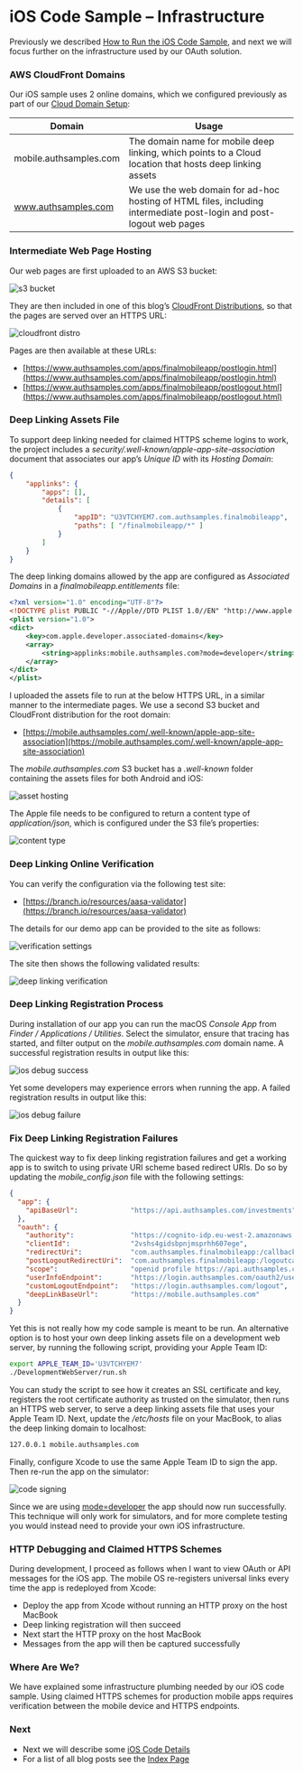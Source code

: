 # iOS Code Sample – Infrastructure

Previously we described <a href='how-to-run-the-ios-code-sample.mdx'>How to Run the iOS Code Sample</a>, and next we will focus further on the infrastructure used by our OAuth solution.

### AWS CloudFront Domains

Our iOS sample uses 2 online domains, which we configured previously as part of our <a href='cloud-domain-setup.mdx'>Cloud Domain Setup</a>:

| Domain | Usage |
| ------ | ----- |
| mobile.authsamples.com | The domain name for mobile deep linking, which points to a Cloud location that hosts deep linking assets |
| www.authsamples.com | We use the web domain for ad-hoc hosting of HTML files, including intermediate post-login and post-logout web pages |

### Intermediate Web Page Hosting

Our web pages are first uploaded to an AWS S3 bucket:

![s3 bucket](../images/560/s3-bucket.jpg?v=20240914)

They are then included in one of this blog’s <a href='cdn-static-content-delivery.mdx'>CloudFront Distributions</a>, so that the pages are served over an HTTPS URL:

![cloudfront distro](../images/560/cloudfront-distro.jpg?v=20240914)

Pages are then available at these URLs:

- [https://www.authsamples.com/apps/finalmobileapp/postlogin.html](https://www.authsamples.com/apps/finalmobileapp/postlogin.html)
- [https://www.authsamples.com/apps/finalmobileapp/postlogout.html](https://www.authsamples.com/apps/finalmobileapp/postlogout.html)

### Deep Linking Assets File

To support deep linking needed for claimed HTTPS scheme logins to work, the project includes a *security/.well-known/apple-app-site-association* document that associates our app’s *Unique ID* with its *Hosting Domain*:

```json
{
    "applinks": {
        "apps": [],
        "details": [
            {
                "appID": "U3VTCHYEM7.com.authsamples.finalmobileapp",
                "paths": [ "/finalmobileapp/*" ]
            }
        ]
    }
}
```

The deep linking domains allowed by the app are configured as *Associated Domains* in a *finalmobileapp.entitlements* file:

```xml
<?xml version="1.0" encoding="UTF-8"?>
<!DOCTYPE plist PUBLIC "-//Apple//DTD PLIST 1.0//EN" "http://www.apple.com/DTDs/PropertyList-1.0.dtd">
<plist version="1.0">
<dict>
	<key>com.apple.developer.associated-domains</key>
	<array>
		<string>applinks:mobile.authsamples.com?mode=developer</string>
	</array>
</dict>
</plist>
```

I uploaded the assets file to run at the below HTTPS URL, in a similar manner to the intermediate pages. We use a second S3 bucket and CloudFront distribution for the root domain:

- [https://mobile.authsamples.com/.well-known/apple-app-site-association](https://mobile.authsamples.com/.well-known/apple-app-site-association)

The *mobile.authsamples.com* S3 bucket has a *.well-known* folder containing the assets files for both Android and iOS:

![asset hosting](../images/560/asset-hosting.jpg)

The Apple file needs to be configured to return a content type of *application/json*, which is configured under the S3 file’s properties:

![content type](../images/560/content-type.jpg)

### Deep Linking Online Verification

You can verify the configuration via the following test site:

- [https://branch.io/resources/aasa-validator](https://branch.io/resources/aasa-validator)

The details for our demo app can be provided to the site as follows:

![verification settings](../images/560/verification-settings.jpg?v=20240914)

The site then shows the following validated results:

![deep linking verification](../images/560/deep-linking-verification.jpg?v=20240914)

### Deep Linking Registration Process

During installation of our app you can run the macOS *Console App* from *Finder / Applications / Utilities*. Select the simulator, ensure that tracing has started, and filter output on the *mobile.authsamples.com* domain name. A successful registration results in output like this:

![ios debug success](../images/560/ios-debug-success.jpg?v=20240713)

Yet some developers may experience errors when running the app. A failed registration results in output like this:

![ios debug failure](../images/560/ios-debug-failure.jpg?v=20240713)

### Fix Deep Linking Registration Failures

The quickest way to fix deep linking registration failures and get a working app is to switch to using private URI scheme based redirect URIs. Do so by updating the *mobile_config.json* file with the following settings:

```json
{
  "app": {
    "apiBaseUrl":             "https://api.authsamples.com/investments"
  },
  "oauth": {
    "authority":              "https://cognito-idp.eu-west-2.amazonaws.com/eu-west-2_CuhLeqiE9",
    "clientId":               "2vshs4gidsbpnjmsprhh607ege",
    "redirectUri":            "com.authsamples.finalmobileapp:/callback",
    "postLogoutRedirectUri":  "com.authsamples.finalmobileapp:/logoutcallback",
    "scope":                  "openid profile https://api.authsamples.com/investments",
    "userInfoEndpoint":       "https://login.authsamples.com/oauth2/userInfo",
    "customLogoutEndpoint":   "https://login.authsamples.com/logout",
    "deepLinkBaseUrl":        "https://mobile.authsamples.com"
  }
}
```

Yet this is not really how my code sample is meant to be run. An alternative option is to host your own deep linking assets file on a development web server, by running the following script, providing your Apple Team ID:

```bash
export APPLE_TEAM_ID='U3VTCHYEM7'
./DevelopmentWebServer/run.sh
```

You can study the script to see how it creates an SSL certificate and key, registers the root certificate authority as trusted on the simulator, then runs an HTTPS web server, to serve a deep linking assets file that uses your Apple Team ID. Next, update the */etc/hosts* file on your MacBook, to alias the deep linking domain to localhost:

```markdown
127.0.0.1 mobile.authsamples.com
```

Finally, configure Xcode to use the same Apple Team ID to sign the app. Then re-run the app on the simulator:

![code signing](../images/560/code-signing.jpg?v=20240914)

Since we are using [mode=developer](https://developer.apple.com/documentation/bundleresources/entitlements/com_apple_developer_associated-domains) the app should now run successfully. This technique will only work for simulators, and for more complete testing you would instead need to provide your own iOS infrastructure.

### HTTP Debugging and Claimed HTTPS Schemes

During development, I proceed as follows when I want to view OAuth or API messages for the iOS app. The mobile OS re-registers universal links every time the app is redeployed from Xcode:

- Deploy the app from Xcode without running an HTTP proxy on the host MacBook
- Deep linking registration will then succeed
- Next start the HTTP proxy on the host MacBook
- Messages from the app will then be captured successfully

### Where Are We?

We have explained some infrastructure plumbing needed by our iOS code sample. Using claimed HTTPS schemes for production mobile apps requires verification between the mobile device and HTTPS endpoints.

### Next

- Next we will describe some <a href='ios-code-sample-coding-key-points.mdx'>iOS Code Details</a>
- For a list of all blog posts see the <a href='index.mdx'>Index Page</a>

